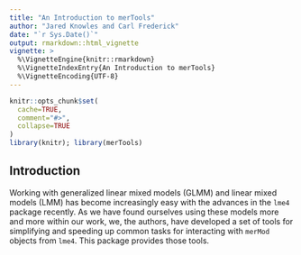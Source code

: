 ```yaml
---
title: "An Introduction to merTools"
author: "Jared Knowles and Carl Frederick"
date: "`r Sys.Date()`"
output: rmarkdown::html_vignette
vignette: >
  %\VignetteEngine{knitr::rmarkdown}
  %\VignetteIndexEntry{An Introduction to merTools}
  %\VignetteEncoding{UTF-8}
---
```


```r
knitr::opts_chunk$set(
  cache=TRUE,
  comment="#>",
  collapse=TRUE
)
library(knitr); library(merTools)
```

## Introduction

Working with generalized linear mixed models (GLMM) and linear mixed models (LMM) 
has become increasingly easy with the advances in the `lme4` package recently. 
As we have found ourselves using these models more and more within our work, we, 
the authors, have developed a set of tools for simplifying and speeding up common 
tasks for interacting with `merMod` objects from `lme4`. This package provides 
those tools. 

